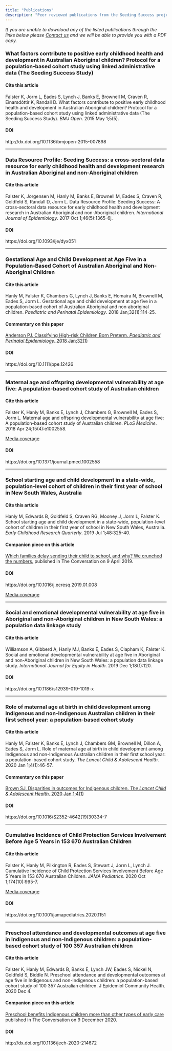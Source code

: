 ```yaml
---
title: "Publications"
description: "Peer reviewed publications from the Seeding Success project"
---
```


_If you are unable to download any of the listed publications through the links below please [Contact us](/contact.html) and we will be able to provide you with a PDF copy._

### What factors contribute to positive early childhood health and development in Australian Aboriginal children? Protocol for a population-based cohort study using linked administrative data (The Seeding Success Study)

#### Cite this article
Falster K, Jorm L, Eades S, Lynch J, Banks E, Brownell M, Craven R, Einarsdóttir K, Randall D. What factors contribute to positive early childhood health and development in Australian Aboriginal children? Protocol for a population-based cohort study using linked administrative data (The Seeding Success Study). _BMJ Open_. 2015 May 1;5(5).

#### DOI
http://dx.doi.org/10.1136/bmjopen-2015-007898

***

### Data Resource Profile: Seeding Success: a cross-sectoral data resource for early childhood health and development research in Australian Aboriginal and non-Aboriginal children

#### Cite this article
Falster K, Jorgensen M, Hanly M, Banks E, Brownell M, Eades S, Craven R, Goldfeld S, Randall D, Jorm L. Data Resource Profile: Seeding Success: A cross-sectoral data resource for early childhood health and development research in Australian Aboriginal and non-Aboriginal children. _International Journal of Epidemiology_. 2017 Oct 1;46(5):1365-6j.

#### DOI
https://doi.org/10.1093/ije/dyx051

*** 

### Gestational Age and Child Development at Age Five in a Population‐Based Cohort of Australian Aboriginal and Non‐Aboriginal Children

#### Cite this article
Hanly M, Falster K, Chambers G, Lynch J, Banks E, Homaira N, Brownell M, Eades S, Jorm L. Gestational age and child development at age five in a population‐based cohort of Australian Aboriginal and non‐aboriginal children. _Paediatric and Perinatal Epidemiology_. 2018 Jan;32(1):114-25.

<aside>

#### Commentary on this paper
[Anderson PJ. Classifying High-risk Children Born Preterm. _Paediatric and Perinatal Epidemiology_. 2018 Jan;32(1)](https://onlinelibrary.wiley.com/doi/full/10.1111/ppe.12440)

</aside>

#### DOI
https://doi.org/10.1111/ppe.12426

*** 

### Maternal age and offspring developmental vulnerability at age five: A population-based cohort study of Australian children

#### Cite this article
Falster K, Hanly M, Banks E, Lynch J, Chambers G, Brownell M, Eades S, Jorm L. Maternal age and offspring developmental vulnerability at age five: A population-based cohort study of Australian children. _PLoS Medicine_. 2018 Apr 24;15(4):e1002558.


<aside>
[Media coverage](/media.html#Maternal-age-and-offspring-developmental-vulnerability-at-age-five)
</aside>

#### DOI
https://doi.org/10.1371/journal.pmed.1002558

*** 

### School starting age and child development in a state-wide, population-level cohort of children in their first year of school in New South Wales, Australia

#### Cite this article
Hanly M, Edwards B, Goldfeld S, Craven RG, Mooney J, Jorm L, Falster K. School starting age and child development in a state-wide, population-level cohort of children in their first year of school in New South Wales, Australia. _Early Childhood Research Quarterly_. 2019 Jul 1;48:325-40.

<aside>
#### Companion piece on this article
[Which families delay sending their child to school, and why? We crunched the numbers.](https://theconversation.com/which-families-delay-sending-their-child-to-school-and-why-we-crunched-the-numbers-111826) published in The Conversation on 9 April 2019.
</aside>

#### DOI
https://doi.org/10.1016/j.ecresq.2019.01.008

<aside>
[Media coverage](/media.html#school-starting-age-and-child-development)
</aside>


***

### Social and emotional developmental vulnerability at age five in Aboriginal and non-Aboriginal children in New South Wales: a population data linkage study

#### Cite this article
Williamson A, Gibberd A, Hanly MJ, Banks E, Eades S, Clapham K, Falster K. Social and emotional developmental vulnerability at age five in Aboriginal and non-Aboriginal children in New South Wales: a population data linkage study. _International Journal for Equity in Health_. 2019 Dec 1;18(1):120.

#### DOI
https://doi.org/10.1186/s12939-019-1019-x

***

### Role of maternal age at birth in child development among Indigenous and non-Indigenous Australian children in their first school year: a population-based cohort study

#### Cite this article 
Hanly M, Falster K, Banks E, Lynch J, Chambers GM, Brownell M, Dillon A, Eades S, Jorm L. Role of maternal age at birth in child development among Indigenous and non-Indigenous Australian children in their first school year: a population-based cohort study. _The Lancet Child & Adolescent Health_. 2020 Jan 1;4(1):46-57.

<aside>

#### Commentary on this paper
[Brown SJ. Disparities in outcomes for Indigenous children. _The Lancet Child & Adolescent Health_. 2020 Jan 1;4(1)](https://doi.org/10.1016/S2352-4642(19)30324-4)

</aside>

#### DOI
https://doi.org/10.1016/S2352-4642(19)30334-7



***

### Cumulative Incidence of Child Protection Services Involvement Before Age 5 Years in 153 670 Australian Children

#### Cite this article 
Falster K, Hanly M, Pilkington R, Eades S, Stewart J, Jorm L, Lynch J. Cumulative Incidence of Child Protection Services Involvement Before Age 5 Years in 153 670 Australian Children. _JAMA Pediatrics_. 2020 Oct 1;174(10):995-7.

<aside>
[Media coverage](/media.html#cumulative-incidence-of-child-protection-services-involvement)
</aside>

#### DOI
https://doi.org/10.1001/jamapediatrics.2020.1151

***

### Preschool attendance and developmental outcomes at age five in Indigenous and non-Indigenous children: a population-based cohort study of 100 357 Australian children

#### Cite this article
Falster K, Hanly M, Edwards B, Banks E, Lynch JW, Eades S, Nickel N, Goldfeld S, Biddle N. Preschool attendance and developmental outcomes at age five in Indigenous and non-Indigenous children: a population-based cohort study of 100 357 Australian children. J Epidemiol Community Health. 2020 Dec 4.

<aside>

#### Companion piece on this article
[Preschool benefits Indigenous children more than other types of early care](https://theconversation.com/preschool-benefits-indigenous-children-more-than-other-types-of-early-care-149724) published in The Conversation on 9 December 2020.

</aside>

#### DOI
http://dx.doi.org/10.1136/jech-2020-214672


